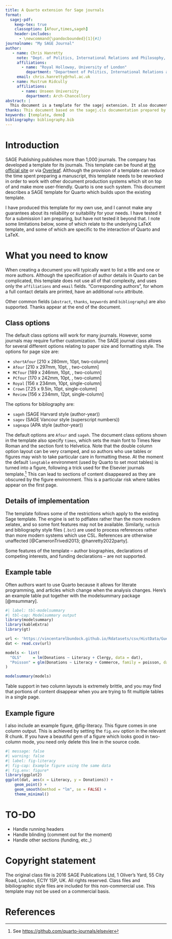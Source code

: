 ```yaml
---
title: A Quarto extension for Sage journals
format:
  sagej-pdf:
    keep-tex: true
    classoption: [Afour,times,sageh]
    header-includes:
      - \newcommand{\pandocbounded}[1]{#1}
journalname: "My SAGE Journal"
author:
   - name: Chris Hanretty
     note: "Dept. of Politics, International Relations and Philosophy, Royal Holloway, University of London. McCrea 1-08, Egham TW20 0EX, United Kingdom." 
     affiliations:
       - name: "Royal Holloway, University of London"
         department: "Department of Politics, International Relations and Philosophy"
     email: chris.hanretty@rhul.ac.uk
   - name: Mustrum Ridcully
     affiliations:
       - name: Unseen University
         department: Arch-Chancellory
abstract: |
  This document is a template for the sagej extension. It also documents the extension itself, and discusses common usage options.
thanks: This document based on the sagej.cls documentation prepared by Alistair Smith and Hendrik Wittkopf. 
keywords: [template, demo]
bibliography: bibliography.bib
---
```



# Introduction {#sec-intro}

SAGE Publishing publishes more than 1,000 journals. The company has
developed a \LaTeX{} template for its journals. This template can be
found at [the official
site](https://uk.sagepub.com/sites/default/files/sage_latex_template_4.zip)
or via
[Overleaf](https://www.overleaf.com/latex/templates/tagged/sage). Although
the provision of a \LaTeX{} template can reduce the time spent preparing
a manuscript, this template needs to be reworked in order to work with
other document production systems which sit on top of \LaTeX{} and make
\LaTeX{} more user-friendly. Quarto is one such system. This document
describes a SAGE template for Quarto which builds upon the existing
\LaTeX{} template.

I have produced this template for my own use, and I cannot make any
guarantees about its reliability or suitability for your needs. I have
tested it for a submission I am preparing, but have not tested it
beyond that. I note some limitations below, some of which relate to
the underlying LaTeX template, and some of which are specific to the
interaction of Quarto and LaTeX.

# What you need to know

When creating a document you will typically want to list a title and
one or more authors. Although the specification of author details in
Quarto can be complicated, this template does not use all of that
complexity, and uses only the `affiliations` and `email`
fields. "Corresponding authors", for whom a full contact details are
printed, have an additional `note` attribute.

Other common fields (`abstract`, `thanks`, `keywords` and
`bibliography`) are also supported. Thanks appear at the end of the
document.

## Class options

The default class options will work for many journals. However, some
journals may require further customization. The SAGE journal class
allows for several different options relating to paper size and
formatting style. The options for page size are:

 - `shortAfour` [210 x 280mm, 10pt, two-column]
 - `Afour`      [210 x 297mm, 10pt, , two-column]
 - `MCfour`     [189 x 246mm, 10pt, , two-column]
 - `PCfour`     [170 x 242mm, 10pt, , two-column]
 - `Royal`      [156 x 234mm, 10pt, single-column]
 - `Crown`      [7.25 x 9.5in, 10pt, single-column]
 - `Review`     [156 x 234mm, 12pt, single-column]

The options for bibliography are:

 - `sageh`   (SAGE Harvard style (author-year))
 - `sagev`   (SAGE Vancour style (superscript numbers)) 
 - `sageapa` (APA style (author-year))
 

The default options are `Afour` and `sageh`. The document class
options shown in the template also specify `times`, which sets the
main font to Times New Roman and the section font to Helvetica. Note
that the double column option layout can be very cramped, and so
authors who use tables or figures may wish to take particular care in
formatting these. At the moment the default `longtable` environment
(used by Quarto to set most tables) is turned into a figure, following
a trick used for the Elsevier journals template.[^elsevier] This can
lead to sections of content disappeared as they are obscured by the
figure environment. This is a particular risk where tables appear on
the first page.

[^elsevier]: See [https://github.com/quarto-journals/elsevier](https://github.com/quarto-journals/elsevier)


## Details of implementation

The template follows some of the restrictions which apply to the
existing Sage template. The \LaTeX{} engine is set to pdflatex rather
than the more modern xelatex, and so some font features may not be
available. Similarly, `natbib` and bibliography style files (`.bst`)
are used to process references rather than more modern systems which
use CSL. References are otherwise unaffected [@CameronTrivedi2013;
@hanretty2022party].

Some features of the \LaTeX{} template -- author biographies,
declarations of competing interests, and funding declarations -- are
not supported.

## Example table

Often authors want to use Quarto because it allows for literate
programming, and articles which change when the analysis
changes. Here's an example table put together with the modelsummary
package [@msummary].

```r
#| label: tbl-modelsummary
#| tbl-cap: Modelsummary output
library(modelsummary)
library(kableExtra)
library(gt)

url <- 'https://vincentarelbundock.github.io/Rdatasets/csv/HistData/Guerry.csv'
dat <- read.csv(url)

models <- list(
  "OLS"     = lm(Donations ~ Literacy + Clergy, data = dat),
  "Poisson" = glm(Donations ~ Literacy + Commerce, family = poisson, data = dat)
)

modelsummary(models)
```

Table support in two column layouts is extremely brittle, and you may
find that portions of content disappear when you are trying to fit
multiple tables in a single page.

## Example figure

I also include an example figure, @fig-literacy. This figure comes in
one column output. This is achieved by setting the `fig.env` option in
the relevant R chunk. If you have a beautiful gem of a figure which
looks good in two-column mode, you need only delete this line in the
source code.

```r
#| message: false
#| warning: false
#| label: fig-literacy
#| fig-cap: Example figure using the same data
#| fig.env: figure*
library(ggplot2)
ggplot(dat, aes(x = Literacy, y = Donations)) +
    geom_point() +
    geom_smooth(method = "lm", se = FALSE) +
    theme_minimal()
```

# TO-DO

 - Handle running headers
 - Handle blinding (comment out for the moment)
 - Handle other sections (funding, etc.,)
 
# Copyright statement

The original \LaTeX{} class file is \copyright 2016 SAGE Publications
Ltd, 1 Oliver's Yard, 55 City Road, London, EC1Y 1SP, UK. All rights
reserved. Class files and bibiliographic style files are included for
this non-commercial use. This template may not be used on a commercial
basis.

# References {-}
